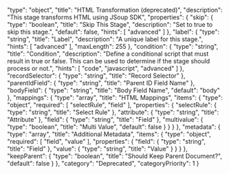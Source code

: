   "type": "object",
  "title": "HTML Transformation (deprecated)",
  "description": "This stage transforms HTML using JSoup SDK",
  "properties": {
    "skip": {
      "type": "boolean",
      "title": "Skip This Stage",
      "description": "Set to true to skip this stage.",
      "default": false,
      "hints": [
        "advanced"
      ]
    },
    "label": {
      "type": "string",
      "title": "Label",
      "description": "A unique label for this stage.",
      "hints": [
        "advanced"
      ],
      "maxLength": 255
    },
    "condition": {
      "type": "string",
      "title": "Condition",
      "description": "Define a conditional script that must result in true or false. This can be used to determine if the stage should process or not.",
      "hints": [
        "code",
        "javascript",
        "advanced"
      ]
    },
    "recordSelector": {
      "type": "string",
      "title": "Record Selector"
    },
    "parentIdField": {
      "type": "string",
      "title": "Parent ID Field Name"
    },
    "bodyField": {
      "type": "string",
      "title": "Body Field Name",
      "default": "body"
    },
    "mappings": {
      "type": "array",
      "title": "HTML Mappings",
      "items": {
        "type": "object",
        "required": [
          "selectRule",
          "field"
        ],
        "properties": {
          "selectRule": {
            "type": "string",
            "title": "Select Rule"
          },
          "attribute": {
            "type": "string",
            "title": "Attribute"
          },
          "field": {
            "type": "string",
            "title": "Field"
          },
          "multivalue": {
            "type": "boolean",
            "title": "Multi Value",
            "default": false
          }
        }
      }
    },
    "metadata": {
      "type": "array",
      "title": "Additional Metadata",
      "items": {
        "type": "object",
        "required": [
          "field",
          "value"
        ],
        "properties": {
          "field": {
            "type": "string",
            "title": "Field"
          },
          "value": {
            "type": "string",
            "title": "Value"
          }
        }
      }
    },
    "keepParent": {
      "type": "boolean",
      "title": "Should Keep Parent Document?",
      "default": false
    }
  },
  "category": "Deprecated",
  "categoryPriority": 1
}
